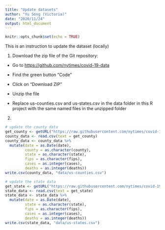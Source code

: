 ```yaml
---
title: "Update datasets"
author: "Yu Song (Victoria)"
date: "2020/11/24"
output: html_document
---
```


```r
knitr::opts_chunk$set(echo = TRUE)
```

This is an instruction to update the dataset (locally)

1) Download the zip file of the Git repository:

* Go to <https://github.com/nytimes/covid-19-data>

* Find the green button "Code"

* Click on "Download ZIP"

* Unzip the file

* Replace us-counties.csv and us-states.csv in the data folder in this R project with the same named files in the unzipped folder


2) 

```r
# update the county data
get_county <- getURL("https://raw.githubusercontent.com/nytimes/covid-19-data/master/us-counties.csv")
county_data <- read.csv(text = get_county)
county_data <- county_data %>%
  mutate(date = as.Date(date),
         county = as.character(county),
         state = as.character(state),
         fips = as.character(fips),
         cases = as.integer(cases),
         deaths = as.integer(deaths))
write.csv(county_data, "data/us-counties.csv")

# update the state data
get_state <- getURL("https://raw.githubusercontent.com/nytimes/covid-19-data/master/us-states.csv")
state_data <- read.csv(text = get_state)
state_data <- state_data %>%
  mutate(date = as.Date(date),
         state = as.character(state),
         fips = as.character(fips),
         cases = as.integer(cases),
         deaths = as.integer(deaths))
write.csv(state_data, "data/us-states.csv")
```




